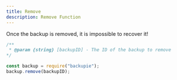 ```yaml
---
title: Remove
description: Remove Function
---
```



<Callout title="Warning" type="warn">
  Once the backup is removed, it is impossible to recover it!
</Callout>

```js
/**
 * @param {string} [backupID] - The ID of the backup to remove
*/

const backup = require("backupie");
backup.remove(backupID);
```
